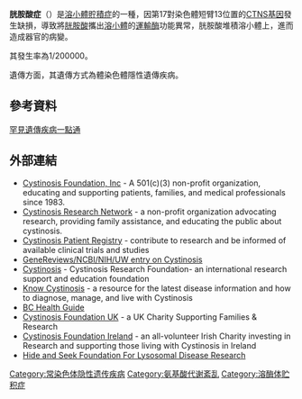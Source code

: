 {{medical}}
{{NoteAT|G1=生命科学}}
{{Infobox Disease |
  Name           = 胱胺酸症<br>({{lang-en|Cystinosis}})|
  Image          = Cystine-skeletal.png  |
  Caption        = [[胱氨酸|胱氨酸]]|
  DiseasesDB     = 3382 |
  ICD10          = {{ICD10|E|72|0|e|70}} |
  ICD9           = {{ICD9|270.0}} |
  eMedicineSubj  = ped |
  eMedicineTopic = 538 |
  MeshID         = D003554 |
}}

'''胱胺酸症'''（{{lang-en|Cystinosis}}）是[[溶小體貯積症|溶小體貯積症]]的一種，因第17對染色體短臂13位置的[[CTNS基因|CTNS基因]]發生缺損，導致將[[胱胺酸|胱胺酸]]攜出[[溶小體|溶小體]]的[[運輸酶|運輸酶]]功能異常，胱胺酸堆積溶小體上，進而造成器官的病變。

其發生率為1/200000。

遺傳方面，其遺傳方式為體染色體隱性遺傳疾病。

==參考資料==
[http://web.tfrd.org.tw/article.html?articleID=Cystinosis&submenuIndex=0 罕見遺傳疾病一點通]

==外部連結==
* [http://www.cystinosisfoundation.org Cystinosis Foundation, Inc] - A 501(c)(3) non-profit organization, educating and supporting patients, families, and medical professionals since 1983.
* [http://www.cystinosis.org Cystinosis Research Network] - a non-profit organization advocating research, providing family assistance, and educating the public about cystinosis.
*[http://www.cystinosisregistry.org Cystinosis Patient Registry] - contribute to research and be informed of available clinical trials and studies
*[http://www.ncbi.nlm.nih.gov/bookshelf/br.fcgi?book=gene&part=ctns GeneReviews/NCBI/NIH/UW entry on Cystinosis]
* [http://www.cystinosisresearch.org Cystinosis] - Cystinosis Research Foundation- an international research support and education foundation
* [http://knowcystinosis.com Know Cystinosis] - a resource for the latest disease information and how to diagnose, manage, and live with Cystinosis
* [http://www.bchealthguide.org/kbase/nord/nord59.htm BC Health Guide]
* [http://www.cystinosis.org.uk Cystinosis Foundation UK] - a UK Charity Supporting Families & Research
* [http://www.cystinosis.ie Cystinosis Foundation Ireland] {{Wayback|url=http://www.cystinosis.ie/ |date=20140104054933 }} - an all-volunteer Irish Charity investing in Research and supporting those living with Cystinosis in Ireland
* [http://www.hideandseek.org/ Hide and Seek Foundation For Lysosomal Disease Research] {{Wayback|url=http://www.hideandseek.org/ |date=20200529213431 }}

{{Amino acid metabolic pathology}}

[[Category:常染色体隐性遗传疾病|Category:常染色体隐性遗传疾病]]
[[Category:氨基酸代谢紊乱|Category:氨基酸代谢紊乱]]
[[Category:溶酶体贮积症|Category:溶酶体贮积症]]